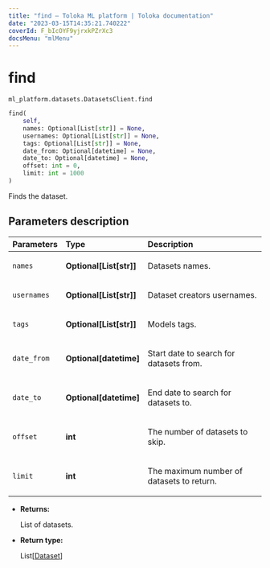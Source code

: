 ```yaml
---
title: "find — Toloka ML platform | Toloka documentation"
date: "2023-03-15T14:35:21.740222"
coverId: F_bIcOYF9yjrxkPZrXc3
docsMenu: "mlMenu"
---
```


# find

`ml_platform.datasets.DatasetsClient.find`

```python
find(
    self,
    names: Optional[List[str]] = None,
    usernames: Optional[List[str]] = None,
    tags: Optional[List[str]] = None,
    date_from: Optional[datetime] = None,
    date_to: Optional[datetime] = None,
    offset: int = 0,
    limit: int = 1000
)
```

Finds the dataset.

## Parameters description

| Parameters | Type | Description |
| :----------| :----| :-----------|
`names`|**Optional\[List\[str\]\]**|<p>Datasets names.</p>
`usernames`|**Optional\[List\[str\]\]**|<p>Dataset creators usernames.</p>
`tags`|**Optional\[List\[str\]\]**|<p>Models tags.</p>
`date_from`|**Optional\[datetime\]**|<p>Start date to search for datasets from.</p>
`date_to`|**Optional\[datetime\]**|<p>End date to search for datasets to.</p>
`offset`|**int**|<p>The number of datasets to skip.</p>
`limit`|**int**|<p>The maximum number of datasets to return.</p>

* **Returns:**

  List of datasets.

* **Return type:**

  List\[[Dataset](/docs/toloka-ml/reference/ml_platform.datasets.Dataset)\]